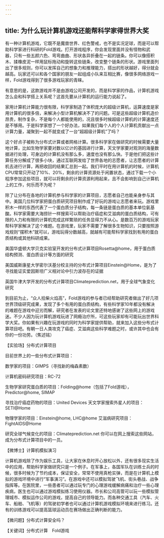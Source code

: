 ```yaml
---
---
---
```

title: 为什么玩计算机游戏还能帮科学家得世界大奖
---




有一种计算机游戏，它既不是魔兽世界、红色警戒，也不是实况足球，而是可以帮助科学家进行科研的Fold游戏。打开游戏程序，你会发现里面并没有怪物和武器，只有一些五颜六色、弯弯曲曲、形状各异折叠在一起的链条。你可以像搭积木、揉橡皮泥一样用鼠标拖动和旋转这些链条，改变整个链条的形状。游戏里面列出了很多规则，你可以发挥自己的想象力和推理能力，搭出的形状越好，得分就会越高。玩家还可以和各个国家的朋友一起组成小队来互相比赛，像很多网络游戏一样，Fold游戏得到了很多游戏玩家的青睐。

有意思的是，这款游戏并不是由游戏公司开发的，而是科学家的作品，计算机游戏怎么会和科学搭上关系呢？这首先要从计算机的运行能力说起了。

家用计算机计算能力很有限，科学家制造了体积庞大的超级计算机，运算速度是家用计算机的很多倍，来解决小型计算机解决不了的问题。可是这些超级计算机造价昂贵，制作复杂，不是每个人都能使用的，况且很多时候超级计算机的计算速度还是不够用。于是科学家想了一个好办法，如果我们每个人的个人计算机贡献出一点计算力量，凝聚到一起不就变成了一台“超超级计算机”了吗？

这个好点子被称为分布式计算或者网格计算。很多科学家在做研究的时候需要大量地计算，比如生物学家要对数以亿计的基因进行计算，天文学家要对观测的海量数据进行处理，可身边的计算机没有那么多，速度也没有那么快。于是他们把这些计算任务分解成了很多小块，通过互联网发给了世界各地的志愿者，让志愿者的计算机去进行计算，再把收回的结果汇总到一起。我们平时在用计算机的时候，计算机CPU常常只开动了10%、20%，剩余的计算资源处于闲置状态，通过下载一个小程序参加这些项目，就可以将剩余的计算资源利用起来，且不会影响到自己计算机上的工作，何乐而不为呢？

除了让分布在各地的计算机参与科学家的计算项目，志愿者自己也能亲身参与其中。美国几位科学家把蛋白质研究项目制作成了好玩的游戏让志愿者来玩。游戏里积木一样的东西代表了一个蛋白质分子结构，每一条链是蛋白质的基本单位氨基酸。科学家需要大海捞针一样搜索可以帮助治疗癌症和艾滋病的蛋白质结构，可有限的人力和有限的计算机完成这样繁琐的任务显得力不从心。是数百万的游戏玩家帮科学家解决了这个难题。在游戏里，玩家不需要了解很多生物知识，只要按照游戏规则“摆积木”就可以，游戏玩得分数越高，就越有可能帮科学家找到有用的蛋白质结构或其他科研成果。

美国华盛顿大学贝克实验室开发的分布式计算项目Rosetta@home，用于蛋白质结构预测、蛋白质设计等方面的研究



美国威斯康星大学密尔沃基分校主持的分布式计算项目Einstein@Home，是为了寻找能证实爱因斯坦广义相对论中引力波存在的证据



英国牛津大学开发的分布式计算项目Climateprediction.net，用于全球气象变化研究



到目前为止，“众人拾柴火焰高”，Fold游戏的参与者已经帮助研究者做出了好几项世界顶级研究成果，发现了多个有用的蛋白质结构，有些科学家10年都没有解决的难题在游戏中迎刃而解，研究者在发表的论文里还特地感谢了这些网上的游戏迷。不少人因为玩计算机游戏玩进了网瘾治疗所，可这些玩家却有可能玩出世界科学大奖。你如果有兴趣在玩游戏的同时为科学家提供帮助，就来加入这些分布式计算项目吧。有朝一日人类攻克了癌症、艾滋病这些科学难题之时，或许其中也会有你的一份功劳。（焦述铭）





【实验场】分布式计算项目

目前世界上的一些分布式计算项目：

数学家的项目：GIMPS（寻找新的梅森素数）

计算机密码研究项目：RC-72

生物学家研究蛋白质的项目：Folding@home（包括了Fold游戏），Predictor@home, SIMAP

寻找治疗癌症药物的项目：United Devices 天文学家搜索外星人的项目：SETI@Home

物理学家的项目：Einstein@home, LHC@home 艾滋病研究项目：FightAIDS@Home

研究全球气候变化的项目：Climateprediction.net 你可以在网上搜索这些网站，成为分布式计算项目中的一员。

【微博士】计算机模拟演习

计算机游戏除了作为娱乐工具，让大家在休息时开心放松以外，还有很多现实生活中的应用，帮助科学家做研究只是一个例子。在军事上，各国军队在训练士兵的时候，很多时候为了节约成本，保证安全，常常不使用真枪实弹，而是在计算机上模拟的游戏环境中进行“军事演习”。在游戏中还可以模拟驾驶飞机、街头巷战、战争指挥等。在医院里，一些患者可以通过玩专门的心理游戏缓解病痛和治疗一些心理疾病，医生也可以通过游戏模拟练习使用仪器。市长和公司高管可以玩一些模拟管理城市、模拟运作公司的游戏，提高自己的领导能力。而各种交通工具（汽车、火车、船舶、飞机等）的驾驶初学者也可以通过计算机游戏模拟环境来进行练习。还有的训练游戏可以提高篮球运动员在赛场做出正确判断的能力。



【微问题】分布式计算安全吗？

【关键词】分布式计算　Fold游戏